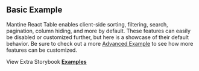 
<Head>
  <title>Basic Example - Mantine React Table Open Docs</title>
  <meta
    name="description"
    content="A basic example of Mantine React Table which includes sorting, filtering, search, and pagination features by default"
  />
  <meta property="og:title" content="Basic Mantine React Table Example" />
  <meta
    property="og:description"
    content="A basic example of Mantine React Table which includes sorting, filtering, search, and pagination features by default"
  />
</Head>

## Basic Example

Mantine React Table enables client-side sorting, filtering, search, pagination, column hiding, and more by default. These features can easily be disabled or customized further, but here is a showcase of their default behavior. Be sure to check out a more [Advanced Example](/docs/examples/advanced) to see how more features can be customized.

<Examples isPage />

View Extra Storybook **[Examples](https://www.mantine-react-table-open.dev/?path=/story/prop-playground--default)**
